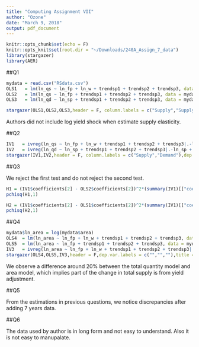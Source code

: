 ```yaml
---
title: "Computing Assignment VII"
author: "Ozone"
date: "March 9, 2018"
output: pdf_document
---
```


```r
knitr::opts_chunk$set(echo = F)
knitr::opts_knit$set(root.dir = "~/Downloads/240A_Assign_7_data")
library(stargazer)
library(AER)
```

##Q1
```r
mydata = read.csv("RSdata.csv")
OLS1   = lm(ln_qs ~ ln_fp + ln_w + trendsp1 + trendsp2 + trendsp3, data = mydata)
OLS2   = lm(ln_qs ~ ln_fp + trendsp1 + trendsp2 + trendsp3, data = mydata)
OLS3   = lm(ln_qd ~ ln_sp + trendsp1 + trendsp2 + trendsp3, data = mydata)

stargazer(OLS1,OLS2,OLS3,header = F, column.labels = c("Supply","Supply","Demand"),dep.var.labels = c("",""),title = "Q1")
```

Authors did not include log yield shock when estimate supply elasticity. 

##Q2
```r
IV1   = ivreg(ln_qs ~ ln_fp + ln_w + trendsp1 + trendsp2 + trendsp3|.-ln_fp + lag_ln_w, data = mydata)
IV2   = ivreg(ln_qd ~ ln_sp + trendsp1 + trendsp2 + trendsp3|.-ln_sp + ln_w, data = mydata)
stargazer(IV1,IV2,header = F, column.labels = c("Supply","Demand"),dep.var.labels = c("",""),title = "Q2")
```

##Q3

We reject the first test and do not reject the second test.
```r
H1 = (IV1$coefficients[2] - OLS2$coefficients[2])^2*(summary(IV1)[["coefficients"]][2,2]^2 - summary(OLS2)[["coefficients"]][2,2]^2)^(-1)
pchisq(H1,1)

H2 = (IV1$coefficients[2] - OLS1$coefficients[2])^2*(summary(IV1)[["coefficients"]][2,2]^2 - summary(OLS1)[["coefficients"]][2,2]^2)^(-1)
pchisq(H2,1)
```

##Q4
```r
mydata$ln_area = log(mydata$area)
OLS4  = lm(ln_area ~ ln_fp + ln_w + trendsp1 + trendsp2 + trendsp3, data = mydata)
OLS5  = lm(ln_area ~ ln_fp + trendsp1 + trendsp2 + trendsp3, data = mydata)
IV3   = ivreg(ln_area ~ ln_fp + ln_w + trendsp1 + trendsp2 + trendsp3|.-ln_fp + lag_ln_w, data = mydata)
stargazer(OLS4,OLS5,IV3,header = F,dep.var.labels = c("","",""),title = "Q4")
```

We observe a difference around 20% between the total quantity model and area model, which implies part of the change in total supply is from yield adjustment.

##Q5

From the estimations in previous questions, we notice discrepancies after adding 7 years data.

##Q6

The data used by author is in long form and not easy to understand. Also it is not easy to manupalate. 
